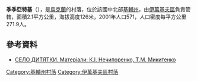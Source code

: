 {{coord|51|6|45|N|30|8|43|E|scale:30000|display=title}}

'''季季亞特基'''（{{lang-uk|Дитятки}}），是[[烏克蘭|烏克蘭]]的村落，位於該國中北部[[基輔州|基輔州]]，由[[伊萬基夫區|伊萬基夫區]]負責管轄，面積2.1平方公里，海拔高度126米，2001年人口571，人口密度每平方公里271.9人。

==參考資料==
* [http://who-is-who.com.ua/bookmaket/msukuivshuna11/12/157.html СЕЛО ДИТЯТКИ. Матеріали: К.І. Нечипоренко, Т.М. Микитенко]{{dead link|date=2017年12月 |bot=InternetArchiveBot |fix-attempted=yes }}

{{DEFAULTSORT:Дитятки}}
[[Category:基輔州村落|Category:基輔州村落]]
[[Category:伊萬基夫區村落|Category:伊萬基夫區村落]]


{{Kiev-geo-stub}}